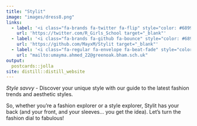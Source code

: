 ```yaml
---
title: "Stylit"
image: "images/dress8.png"
links:
  - label: '<i class="fa-brands fa-twitter fa-flip" style="color: #6899ee;"></i>'
    url: 'https://twitter.com/R_Girls_School target="_blank"'
  - label: '<i class="fa-brands fa-github fa-bounce" style="color: #6899ee;"></i>'
    url: 'https://github.com/MayxM/Stylit target="_blank"'
  - label: '<i class="fa-regular fa-envelope fa-beat-fade" style="color: #6899ee;"></i> Contact Us'
    url: "mailto:umayma.ahmed_22@greenoak.bham.sch.uk"
output:
  postcards::jolla
site: distill::distill_website
---
```

 

*Style savvy -* Discover your unique style with our guide to the latest fashion trends and aesthetic styles.

So, whether you’re a fashion explorer or a style explorer, Stylit has your back (and your front, and your sleeves… you get the idea). Let’s turn the fashion dial to fabulous! 



